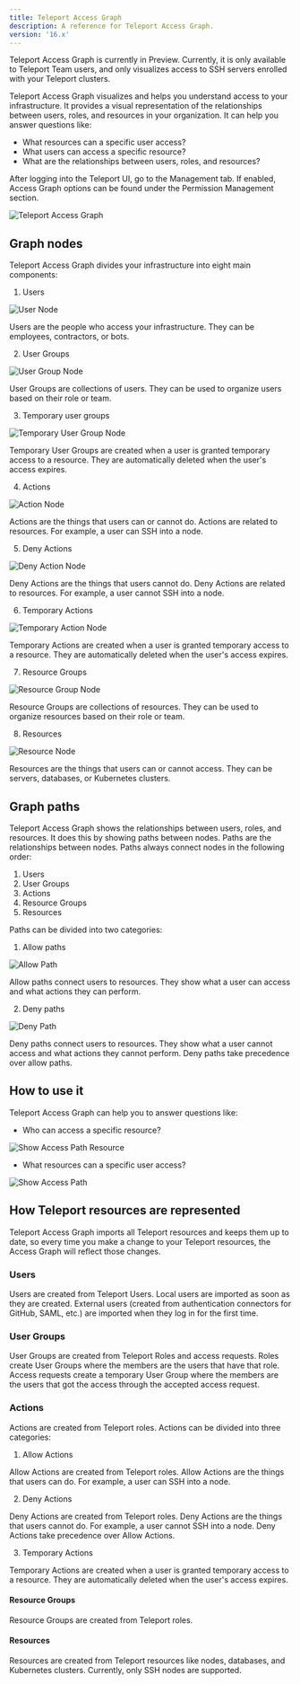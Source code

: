 ```yaml
---
title: Teleport Access Graph
description: A reference for Teleport Access Graph.
version: '16.x'
---
```


<Tip>
  Teleport Access Graph is currently in Preview. Currently, it is only available
  to Teleport Team users, and only visualizes access to SSH servers enrolled with your Teleport clusters.
</Tip>

Teleport Access Graph visualizes and helps you understand access to your
infrastructure. It provides a visual representation of the relationships between
users, roles, and resources in your organization. It can help you answer
questions like:

- What resources can a specific user access?
- What users can access a specific resource?
- What are the relationships between users, roles, and resources?

After logging into the Teleport UI, go to the Management tab. If enabled, Access Graph options can be found
under the Permission Management section.

![Teleport Access Graph](/assets/main-view-f7482efb67.png)

## Graph nodes

Teleport Access Graph divides your infrastructure into eight main components:

1. Users

![User Node](/assets/user-node-dbdbe55e4e.png)

Users are the people who access your infrastructure. They can be employees,
contractors, or bots.

2. User Groups

![User Group Node](/assets/user-group-node-0af076b2a8.png)

User Groups are collections of users. They can be used to organize users
based on their role or team.

3. Temporary user groups

![Temporary User Group Node](/assets/temporary-user-group-node-02500ef34b.png)

Temporary User Groups are created when a user is granted temporary access to a
resource. They are automatically deleted when the user's access expires.

4. Actions

![Action Node](/assets/allow-action-node-01fd0043d6.png)

Actions are the things that users can or cannot do. Actions are related to
resources. For example, a user can SSH into a node.

5. Deny Actions

![Deny Action Node](/assets/deny-action-node-239ba107c5.png)

Deny Actions are the things that users cannot do. Deny Actions are related to
resources. For example, a user cannot SSH into a node.

6. Temporary Actions

![Temporary Action Node](/assets/temporary-action-node-27cdbc4daa.png)

Temporary Actions are created when a user is granted temporary access to a
resource. They are automatically deleted when the user's access expires.

7. Resource Groups

![Resource Group Node](/assets/resource-group-node-9b9bd58801.png)

Resource Groups are collections of resources. They can be used to organize
resources based on their role or team.

8. Resources

![Resource Node](/assets/resource-node-8af80282dc.png)

Resources are the things that users can or cannot access. They can be
servers, databases, or Kubernetes clusters.

## Graph paths

Teleport Access Graph shows the relationships between users, roles, and
resources. It does this by showing paths between nodes. Paths are the
relationships between nodes. Paths always connect nodes in the following order:

1. Users
2. User Groups
3. Actions
4. Resource Groups
5. Resources

Paths can be divided into two categories:

1. Allow paths

![Allow Path](/assets/allow-path-f2cf80608a.png)

Allow paths connect users to resources. They show what a user can access
and what actions they can perform.

2. Deny paths

![Deny Path](/assets/deny-path-d43c34bd05.png)

Deny paths connect users to resources. They show what a user cannot access
and what actions they cannot perform. Deny paths take precedence over allow
paths.

## How to use it

Teleport Access Graph can help you to answer questions like:

- Who can access a specific resource?

![Show Access Path Resource](/assets/show-access-path-resource-1b88997b97.gif)

- What resources can a specific user access?

![Show Access Path](/assets/show-access-path-dc83fad3a4.gif)

## How Teleport resources are represented

Teleport Access Graph imports all Teleport resources and keeps them up to date, so every time you make a change
to your Teleport resources, the Access Graph will reflect those changes.

### Users

Users are created from Teleport Users.
Local users are imported as soon as they are created.
External users (created from authentication connectors for GitHub, SAML, etc.) are imported when they log in for the first time.

### User Groups

User Groups are created from Teleport Roles and access requests. Roles create User Groups where the members
are the users that have that role. Access requests create a temporary User Group where the members are the users that
got the access through the accepted access request.

### Actions

Actions are created from Teleport roles. Actions can be divided into three
categories:

1. Allow Actions

Allow Actions are created from Teleport roles. Allow Actions are the things
that users can do. For example, a user can SSH into a node.

2. Deny Actions

Deny Actions are created from Teleport roles. Deny Actions are the things
that users cannot do. For example, a user cannot SSH into a node. Deny
Actions take precedence over Allow Actions.

3. Temporary Actions

Temporary Actions are created when a user is granted temporary access to a
resource. They are automatically deleted when the user's access expires.

#### Resource Groups

Resource Groups are created from Teleport roles.

#### Resources

Resources are created from Teleport resources like nodes, databases, and
Kubernetes clusters. Currently, only SSH nodes are supported.
